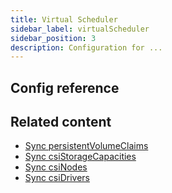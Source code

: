 ```yaml
---
title: Virtual Scheduler
sidebar_label: virtualScheduler
sidebar_position: 3
description: Configuration for ...
---
```



<VirtualScheduler/>

## Config reference

<Enabled/>


## Related content

- [Sync persistentVolumeClaims](/vcluster-yaml/sync/to-host/storage/persistent-volume-claims.mdx)
- [Sync csiStorageCapacities](/vcluster-yaml/sync/from-host/csi-storage-capacities.mdx)
- [Sync csiNodes](/vcluster-yaml/sync/from-host/csi-nodes.mdx)
- [Sync csiDrivers](/vcluster-yaml/sync/from-host/csi-drivers.mdx)